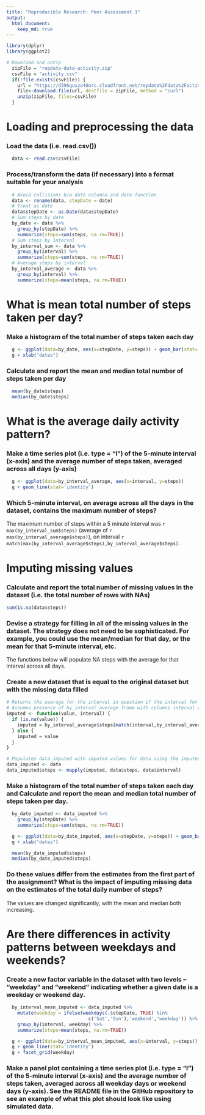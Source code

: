 ```yaml
---
title: "Reproducible Research: Peer Assessment 1"
output: 
  html_document:
    keep_md: true
---
```

```r
library(dplyr)
library(ggplot2)
```


```r
# Download and unzip
  zipFile = "repdata-data-activity.zip"
  csvFile = "activity.csv"
  if(!file.exists(csvFile)) {
    url = "https://d396qusza40orc.cloudfront.net/repdata%2Fdata%2Factivity.zip"
    file<-download.file(url, destfile = zipFile, method = "curl")
    unzip(zipFile, files=csvFile)
  }
```

# Loading and preprocessing the data

### Load the data (i.e. read.csv())

```r
  data <- read.csv(csvFile)
```

### Process/transform the data (if necessary) into a format suitable for your analysis

```r
  # Avoid collisions b/w date columna and date function
  data <- rename(data, stepDate = date)
  # Treat as date
  data$stepDate <- as.Date(data$stepDate)
  # Sum steps by date
  by_date <- data %>%
    group_by(stepDate) %>%
    summarize(steps=sum(steps, na.rm=TRUE))
  # Sum steps by interval
  by_interval_sum <- data %>%
    group_by(interval) %>%
    summarize(steps=sum(steps, na.rm=TRUE))
  # Average steps by interval
  by_interval_average <- data %>%
    group_by(interval) %>%
    summarize(steps=mean(steps, na.rm=TRUE))
```

# What is mean total number of steps taken per day?

### Make a histogram of the total number of steps taken each day
```r
  g <- ggplot(data=by_date, aes(x=stepDate, y=steps)) + geom_bar(stat='identity')
  g + xlab("dates")
```

### Calculate and report the mean and median total number of steps taken per day

```r
  mean(by_date$steps)
  median(by_date$steps)
```

# What is the average daily activity pattern?

### Make a time series plot (i.e. type = "l") of the 5-minute interval (x-axis) and the average number of steps taken, averaged across all days (y-axis)

```r
  g <- ggplot(data=by_interval_average, aes(x=interval, y=steps))
  g + geom_line(stat='identity')
```

### Which 5-minute interval, on average across all the days in the dataset, contains the maximum number of steps?

The maximum number of steps within a 5 minute interval was `r max(by_interval_sum$steps)` (average of `r max(by_interval_average$steps)`), on interval `r match(max(by_interval_average$steps),by_interval_average$steps)`.

# Imputing missing values

### Calculate and report the total number of missing values in the dataset (i.e. the total number of rows with NAs)

```r
sum(is.na(data$steps))
```

### Devise a strategy for filling in all of the missing values in the dataset. The strategy does not need to be sophisticated. For example, you could use the mean/median for that day, or the mean for that 5-minute interval, etc.

The functions below will populate NA steps with the average for that interval across all days.

### Create a new dataset that is equal to the original dataset but with the missing data filled 

```r

# Returns the average for the interval in question if the interval for the day in question is NA
# Assumes presence of by_interval_average frame with columns interval and steps
imputed <- function(value, interval) {
  if (is.na(value)) {
    imputed = by_interval_average$steps[match(interval,by_interval_average$interval)]
  } else {
    imputed = value
  }
}

# Populates data_imputed with imputed values for data using the imputed function
data_imputed <- data
data_imputed$steps <- mapply(imputed, data$steps, data$interval)

```

### Make a histogram of the total number of steps taken each day and Calculate and report the mean and median total number of steps taken per day.

```r
  by_date_imputed <- data_imputed %>%
    group_by(stepDate) %>%
    summarize(steps=sum(steps, na.rm=TRUE))

  g <- ggplot(data=by_date_imputed, aes(x=stepDate, y=steps)) + geom_bar(stat='identity') 
  g + xlab("dates")

  mean(by_date_imputed$steps)
  median(by_date_imputed$steps)
```

### Do these values differ from the estimates from the first part of the assignment? What is the impact of imputing missing data on the estimates of the total daily number of steps?

The values are changed significantly, with the mean and median both increasing.

# Are there differences in activity patterns between weekdays and weekends?

### Create a new factor variable in the dataset with two levels – “weekday” and “weekend” indicating whether a given date is a weekday or weekend day.

```r
  by_interval_mean_imputed <- data_imputed %>%
    mutate(weekday = ifelse(weekdays(.$stepDate, TRUE) %in% 
                              c('Sat','Sun'),'weekend','weekday')) %>%
    group_by(interval, weekday) %>%
    summarize(steps=mean(steps, na.rm=TRUE))
```

```r
  g <- ggplot(data=by_interval_mean_imputed, aes(x=interval, y=steps))
  g + geom_line(stat='identity')
  g + facet_grid(weekday)
```

### Make a panel plot containing a time series plot (i.e. type = "l") of the 5-minute interval (x-axis) and the average number of steps taken, averaged across all weekday days or weekend days (y-axis). See the README file in the GitHub repository to see an example of what this plot should look like using simulated data.
